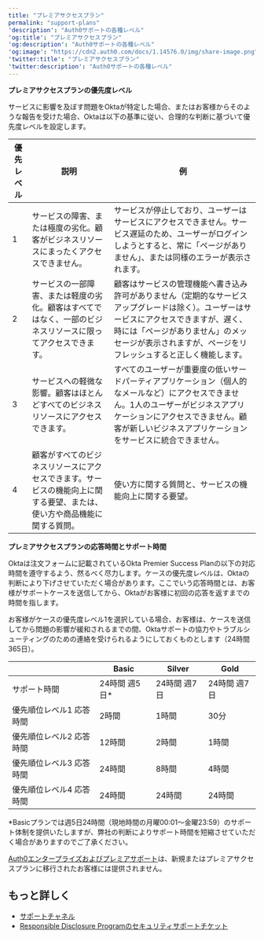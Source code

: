 ---
title: "プレミアサクセスプラン"
permalink: "support-plans"
'description': "Auth0サポートの各種レベル"
'og:title': "プレミアサクセスプラン"
'og:description': "Auth0サポートの各種レベル"
'og:image': "https://cdn2.auth0.com/docs/1.14576.0/img/share-image.png"
'twitter:title': "プレミアサクセスプラン"
'twitter:description': "Auth0サポートの各種レベル"
---

**プレミアサクセスプランの優先度レベル**

サービスに影響を及ぼす問題をOktaが特定した場合、またはお客様からそのような報告を受けた場合、Oktaは以下の基準に従い、合理的な判断に基づいて優先度レベルを設定します。

<table class="table"><thead>
<tr>
<th>優先レベル</th>
<th>説明</th>
<th>例</th>
</tr>
</thead>
<tbody>
<tr>
<td>1</td>
<td>サービスの障害、または極度の劣化。顧客がビジネスリソースにまったくアクセスできません。</td>
<td>サービスが停止しており、ユーザーはサービスにアクセスできません。サービス遅延のため、ユーザーがログインしようとすると、常に「ページがありません」、または同様のエラーが表示されます。</td>
</tr>
<tr>
<td>2</td>
<td>サービスの一部障害、または軽度の劣化。顧客はすべてではなく、一部のビジネスリソースに限ってアクセスできます。</td>
<td>顧客はサービスの管理機能へ書き込み許可がありません（定期的なサービスアップグレードは除く）。ユーザーはサービスにアクセスできますが、遅く、時には「ページがありません」のメッセージが表示されますが、ページをリフレッシュすると正しく機能します。</td>
</tr>
<tr>
<td>3</td>
<td>サービスへの軽微な影響。顧客はほとんどすべてのビジネスリソースにアクセスできます。</td>
<td>すべてのユーザーが重要度の低いサードパーティアプリケーション（個人的なメールなど）にアクセスできません。1人のユーザーがビジネスアプリケーションにアクセスできません。顧客が新しいビジネスアプリケーションをサービスに統合できません。</td>
</tr>
<tr>
<td>4</td>
<td>顧客がすべてのビジネスリソースにアクセスできます。サービスの機能向上に関する要望、または、使い方や商品機能に関する質問。</td>
<td>使い方に関する質問と、サービスの機能向上に関する要望。</td>
</tr>
</tbody>
</table>

**プレミアサクセスプランの応答時間とサポート時間**

Oktaは注文フォームに記載されているOkta Premier Success Planの以下の対応時間を遵守するよう、然るべく尽力します。ケースの優先度レベルは、Oktaの判断により下げさせていただく場合があります。ここでいう応答時間とは、お客様がサポートケースを送信してから、Oktaがお客様に初回の応答を返すまでの時間を指します。

お客様がケースの優先度レベル1を選択している場合、お客様は、ケースを送信してから問題の影響が緩和されるまでの間、Oktaサポートの協力やトラブルシューティングのための連絡を受けられるようにしておくものとします（24時間365日）。

<table class="table"><thead>
<tr>
<th></th>
<th>Basic</th>
<th>Silver</th>
<th>Gold</th>
</tr>
</thead>
<tbody>
<tr>
<td>サポート時間</td>
<td>24時間 週5日*</td>
<td>24時間 週7日</td>
<td>24時間 週7日</td>
</tr>
<tr>
<td>優先順位レベル1 応答時間</td>
<td>2時間</td>
<td>1時間</td>
<td>30分</td>
</tr>
<tr>
<td>優先順位レベル2 応答時間</td>
<td>12時間</td>
<td>2時間</td>
<td>1時間</td>
</tr>
<tr>
<td>優先順位レベル3 応答時間</td>
<td>24時間</td>
<td>8時間</td>
<td>4時間</td>
</tr>
<tr>
<td>優先順位レベル4 応答時間</td>
<td>24時間</td>
<td>24時間</td>
<td>24時間</td>
</tr>
</tbody>
</table>

\*Basicプランでは週5日24時間（現地時間の月曜00:01～金曜23:59）のサポート体制を提供いたしますが、弊社の判断によりサポート時間を短縮させていただく場合がありますのでご了承ください。

[Auth0エンタープライズおよびプレミアサポート](/ja-jp/troubleshoot/customer-support/auth0-enterprise-and-premier-support)は、新規またはプレミアサクセスプランに移行されたお客様には提供されません。

## もっと詳しく

* [サポートチャネル](/ja-jp/troubleshoot/customer-support/support-channels)
* [Responsible Disclosure Programのセキュリティサポートチケット](/ja-jp/troubleshoot/customer-support/responsible-disclosure-program-security-support-tickets)